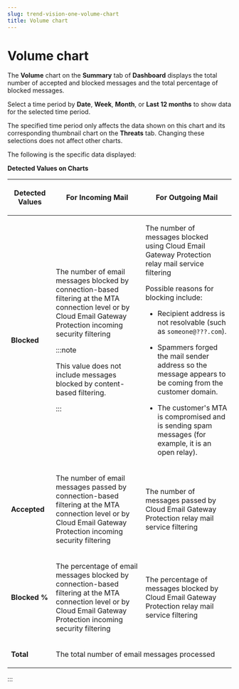 ```yaml
---
slug: trend-vision-one-volume-chart
title: Volume chart
---
```

# Volume chart

The **Volume** chart on the **Summary** tab of **Dashboard** displays the total number of accepted and blocked messages and the total percentage of blocked messages.

Select a time period by **Date**, **Week**, **Month**, or **Last 12 months** to show data for the selected time period.

The specified time period only affects the data shown on this chart and its corresponding thumbnail chart on the **Threats** tab. Changing these selections does not affect other charts.

The following is the specific data displayed:

**Detected Values on Charts**

<table>
<colgroup>
<col style="width: 20%" />
<col style="width: 40%" />
<col style="width: 40%" />
</colgroup>
<thead>
<tr>
<th><p>Detected Values</p></th>
<th><p>For Incoming Mail</p></th>
<th><p>For Outgoing Mail</p></th>
</tr>
</thead>
<tbody>
<tr>
<td><p><strong>Blocked</strong></p></td>
<td><p>The number of email messages blocked by connection-based filtering at the MTA connection level or by Cloud Email Gateway Protection incoming security filtering</p>


:::note

<p>This value does not include messages blocked by content-based filtering.</p>


:::

</td>
<td><p>The number of messages blocked using Cloud Email Gateway Protection relay mail service filtering</p>
<p>Possible reasons for blocking include:</p>
<ul>
<li><p>Recipient address is not resolvable (such as <code>someone@???.com</code>).</p></li>
<li><p>Spammers forged the mail sender address so the message appears to be coming from the customer domain.</p></li>
<li><p>The customer's MTA is compromised and is sending spam messages (for example, it is an open relay).</p></li>
</ul></td>
</tr>
<tr>
<td><p><strong>Accepted</strong></p></td>
<td><p>The number of email messages passed by connection-based filtering at the MTA connection level or by Cloud Email Gateway Protection incoming security filtering</p></td>
<td><p>The number of messages passed by Cloud Email Gateway Protection relay mail service filtering</p></td>
</tr>
<tr>
<td><p><strong>Blocked %</strong></p></td>
<td><p>The percentage of email messages blocked by connection-based filtering at the MTA connection level or by Cloud Email Gateway Protection incoming security filtering</p></td>
<td><p>The percentage of messages blocked by Cloud Email Gateway Protection relay mail service filtering</p></td>
</tr>
<tr>
<td><p><strong>Total</strong></p></td>
<td colspan="2"><p>The total number of email messages processed</p></td>
</tr>
</tbody>
</table>
:::
